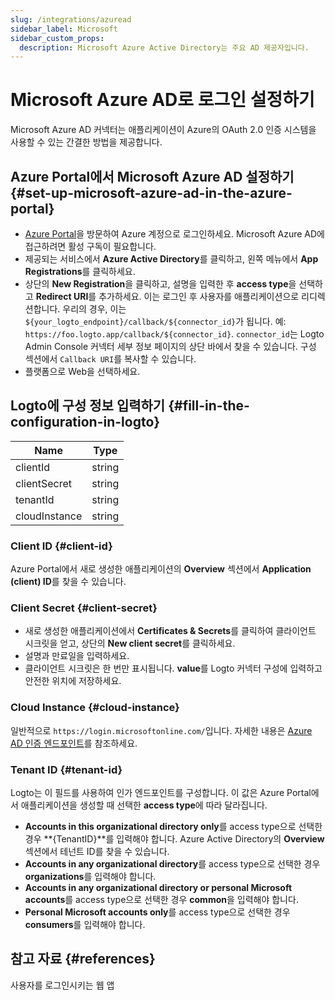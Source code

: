 ```yaml
---
slug: /integrations/azuread
sidebar_label: Microsoft
sidebar_custom_props:
  description: Microsoft Azure Active Directory는 주요 AD 제공자입니다.
---
```



# Microsoft Azure AD로 로그인 설정하기

Microsoft Azure AD 커넥터는 애플리케이션이 Azure의 OAuth 2.0 인증 시스템을 사용할 수 있는 간결한 방법을 제공합니다.

<GuideTip />

## Azure Portal에서 Microsoft Azure AD 설정하기 \{#set-up-microsoft-azure-ad-in-the-azure-portal}

- [Azure Portal](https://portal.azure.com/#home)을 방문하여 Azure 계정으로 로그인하세요. Microsoft Azure AD에 접근하려면 활성 구독이 필요합니다.
- 제공되는 서비스에서 **Azure Active Directory**를 클릭하고, 왼쪽 메뉴에서 **App Registrations**를 클릭하세요.
- 상단의 **New Registration**을 클릭하고, 설명을 입력한 후 **access type**을 선택하고 **Redirect URI**를 추가하세요. 이는 로그인 후 사용자를 애플리케이션으로 리디렉션합니다. 우리의 경우, 이는 `${your_logto_endpoint}/callback/${connector_id}`가 됩니다. 예: `https://foo.logto.app/callback/${connector_id}`. `connector_id`는 Logto Admin Console 커넥터 세부 정보 페이지의 상단 바에서 찾을 수 있습니다. 구성 섹션에서 `Callback URI`를 복사할 수 있습니다.
- 플랫폼으로 Web을 선택하세요.

## Logto에 구성 정보 입력하기 \{#fill-in-the-configuration-in-logto}

| Name          | Type   |
| ------------- | ------ |
| clientId      | string |
| clientSecret  | string |
| tenantId      | string |
| cloudInstance | string |

### Client ID \{#client-id}

Azure Portal에서 새로 생성한 애플리케이션의 **Overview** 섹션에서 **Application (client) ID**를 찾을 수 있습니다.

### Client Secret \{#client-secret}

- 새로 생성한 애플리케이션에서 **Certificates & Secrets**를 클릭하여 클라이언트 시크릿을 얻고, 상단의 **New client secret**를 클릭하세요.
- 설명과 만료일을 입력하세요.
- 클라이언트 시크릿은 한 번만 표시됩니다. **value**를 Logto 커넥터 구성에 입력하고 안전한 위치에 저장하세요.

### Cloud Instance \{#cloud-instance}

일반적으로 `https://login.microsoftonline.com/`입니다. 자세한 내용은 [Azure AD 인증 엔드포인트](https://learn.microsoft.com/en-us/azure/active-directory/develop/authentication-national-cloud#azure-ad-authentication-endpoints)를 참조하세요.

### Tenant ID \{#tenant-id}

Logto는 이 필드를 사용하여 인가 엔드포인트를 구성합니다. 이 값은 Azure Portal에서 애플리케이션을 생성할 때 선택한 **access type**에 따라 달라집니다.

- **Accounts in this organizational directory only**를 access type으로 선택한 경우 **\{TenantID}**를 입력해야 합니다. Azure Active Directory의 **Overview** 섹션에서 테넌트 ID를 찾을 수 있습니다.
- **Accounts in any organizational directory**를 access type으로 선택한 경우 **organizations**를 입력해야 합니다.
- **Accounts in any organizational directory or personal Microsoft accounts**를 access type으로 선택한 경우 **common**을 입력해야 합니다.
- **Personal Microsoft accounts only**를 access type으로 선택한 경우 **consumers**를 입력해야 합니다.

## 참고 자료 \{#references}

<Url href="https://docs.microsoft.com/en-us/azure/active-directory/develop/scenario-web-app-sign-user-overview">
  사용자를 로그인시키는 웹 앱
</Url>
